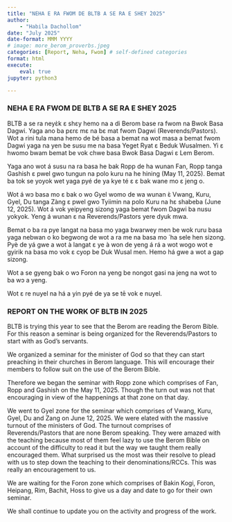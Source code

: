 ```yaml
---
title: "NEHA E RA FWOM DE BLTB A SE RA E SHEY ̀2025"
author: 
    - "Habila Dachollom"
date: "July 2025"
date-format: MMM YYYY
# image: more_berom_proverbs.jpeg
categories: [Report, Neha, Fwom] # self-defined categories
format: html
execute:
    eval: true
jupyter: python3

---
```


:::: {.panel-tabset}

### NEHA E RA FWOM DE BLTB A SE RA E SHEY ̀2025

BLTB a se ra neyɛ̀k ɛ shɛy hemo na a di Berom base ra fwom na Bwok Basa Dagwi. Yaga ano ba pɛrɛ mɛ na bɛ mat fwom Dagwi (Reverends/Pastors).
Wot a rini tula mana hemo de bé basa a bemat na wot masa a bemat fwom Dagwi yaga na yen be susu me na basa Yeget Ryat ɛ Beduk Wusalmen. Yi ɛ hwomo bwam bemat be vok chwe basa Bwok Basa Dagwi ɛ Lem Berom.

Yaga ano wot á susu na ra basa he bak Ropp de ha wunan Fan, Ropp tanga Gashish ɛ pwel gwo tungun na polo kuru na he hining (May 11, 2025). Bemat ba tok se yoyok wet yaga pyé de ya kye té ɛ ɛ bak wane mo ɛ jeng o. 

Wot á wɔ basa mo ɛ bak o wo Gyel womo de wa wunan ɛ̀ Vwang, Kuru, Gyel, Du tanga Zàng ɛ pwel gwo Tyiimin na polo Kuru na hɛ shabeba (June 12, 2025). Wot á vok yeipyeng sizong yaga bemat fwom Dagwi ba nusu yokyok. Yeng á wunan ɛ na Reverends/Pastors yere dyuk mwa. 

Bemat o ba ra pye langat na basa mo yaga bwarwey men be wok ruru basa yaga nebwan o ko begwong de wot a ra me na basa mo ́ ha sele hen sizong. Pyè de yá gwe a wot à langat ɛ ye à won de yeng á rá a wot wogo wot e gyirik na basa mo vok ɛ cyop be Duk Wusal men. Hemo há gwe a wot a gap sizong. 

Wot a se gyeng bak o wɔ Foron na yeng be nongot gasi na jeng na wot to ba wɔ a yeng. 

Wot ɛ re nuyel na há a yin pyé de ya se tē vok e nuyel.

### REPORT ON THE WORK OF BLTB IN 2025

BLTB is trying this year to see that the Berom are reading the Berom Bible. For this reason a seminar is being organized for the Reverends/Pastors to start with as God's servants.

We organized a seminar for the minister of God so that they can start preaching in their churches in Berom language. This will encourage their members to follow suit on the use of the Berom Bible.

Therefore we began the seminar with Ropp zone which comprises of Fan, Ropp and Gashish on the May 11, 2025. Though the turn out was not that encouraging in view of the happenings at that zone on that day.

We went to Gyel zone for the seminar which comprises of Vwang, Kuru, Gyel, Du and Zang on June 12, 2025. We were elated with the massive turnout of the ministers of God. The turnout comprises of Reverends/Pastors that are none Berom speaking. They were amazed with the teaching because most of them feel lazy to use the Berom Bible on account of the difficulty to read it but the way we taught them really encouraged them. What surprised us the most was their resolve to plead with us to step down the teaching to their denominations/RCCs. This was really an encouragement to us.

We are waiting for the Foron zone which comprises of Bakin Kogi, Foron, Heipang, Rim, Bachit, Hoss to give us a day and date to go for their own seminar.

We shall continue to update you on the activity and progress of the work.


::::


